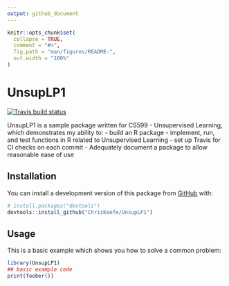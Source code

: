 ```yaml
---
output: github_document
---
```


<!-- README.md is generated from README.Rmd. Please edit that file -->

```r
knitr::opts_chunk$set(
  collapse = TRUE,
  comment = "#>",
  fig.path = "man/figures/README-",
  out.width = "100%"
)
```

# UnsupLP1

<!-- badges: start -->
[![Travis build status](https://travis-ci.com/ChrisKeefe/UnsupLP1.svg?branch=master)](https://travis-ci.com/ChrisKeefe/UnsupLP1)
<!-- badges: end -->

UnsupLP1 is a sample package written for CS599 - Unsupervised Learning, which demonstrates my ability to: 
- build an R package
- implement, run, and test functions in R related to Unsupervised Learning
- set up Travis for CI checks on each commit
- Adequately document a package to allow reasonable ease of use

## Installation

You can install a development version of this package from [GitHub](https://github.com/ChrisKeefe/UnsupLP1) with:

``` r
# install.packages("devtools")
devtools::install_github("ChrisKeefe/UnsupLP1")
```
## Usage

This is a basic example which shows you how to solve a common problem:

```r
library(UnsupLP1)
## basic example code
print(foober())
```

